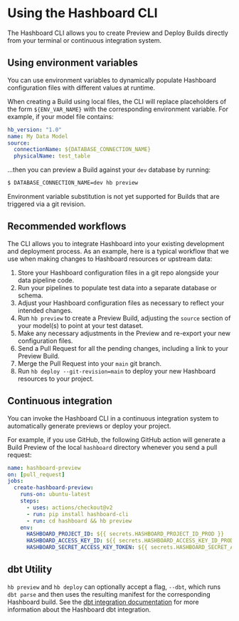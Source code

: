 
# Using the Hashboard CLI

The Hashboard CLI allows you to create Preview and Deploy Builds directly from your terminal or continuous integration system.

## Using environment variables

You can use environment variables to dynamically populate Hashboard configuration files with different values at runtime.

When creating a Build using local files, the CLI will replace placeholders of the form `${ENV_VAR_NAME}` with the corresponding environment variable. For example, if your model file contains:

```yaml
hb_version: "1.0"
name: My Data Model
source:
  connectionName: ${DATABASE_CONNECTION_NAME}
  physicalName: test_table
```

...then you can preview a Build against your `dev` database by running:

```bash
$ DATABASE_CONNECTION_NAME=dev hb preview
```

Environment variable substitution is not yet supported for Builds that are triggered via a git revision.

## Recommended workflows

The CLI allows you to integrate Hashboard into your existing development and deployment process. As an example, here is a typical workflow that we use when making changes to Hashboard resources or upstream data:

1. Store your Hashboard configuration files in a git repo alongside your data pipeline code.
2. Run your pipelines to populate test data into a separate database or schema.
3. Adjust your Hashboard configuration files as necessary to reflect your intended changes.
4. Run `hb preview` to create a Preview Build, adjusting the `source` section of your model(s) to point at your test dataset.
5. Make any necessary adjustments in the Preview and re-export your new configuration files.
6. Send a Pull Request for all the pending changes, including a link to your Preview Build.
7. Merge the Pull Request into your `main` git branch.
8. Run `hb deploy --git-revision=main` to deploy your new Hashboard resources to your project.

## Continuous integration

You can invoke the Hashboard CLI in a continuous integration system to automatically generate previews or deploy your project.

For example, if you use GitHub, the following GitHub action will generate a Build Preview of the local `hashboard` directory whenever you send a pull request:

```yaml
name: hashboard-preview
on: [pull_request]
jobs:
  create-hashboard-preview:
    runs-on: ubuntu-latest
    steps:
      - uses: actions/checkout@v2
      - run: pip install hashboard-cli
      - run: cd hashboard && hb preview
    env:
      HASHBOARD_PROJECT_ID: ${{ secrets.HASHBOARD_PROJECT_ID_PROD }}
      HASHBOARD_ACCESS_KEY_ID: ${{ secrets.HASHBOARD_ACCESS_KEY_ID_PROD }}
      HASHBOARD_SECRET_ACCESS_KEY_TOKEN: ${{ secrets.HASHBOARD_SECRET_ACCESS_KEY_TOKEN_PROD }}
```

## dbt Utility

`hb preview` and `hb deploy` can optionally accept a flag, `--dbt`, which runs `dbt parse` and then uses the resulting manifest for the corresponding Hashboard build. See the [dbt integration documentation](./dbt-integration.mdx) for more information about the Hashboard dbt integration.
